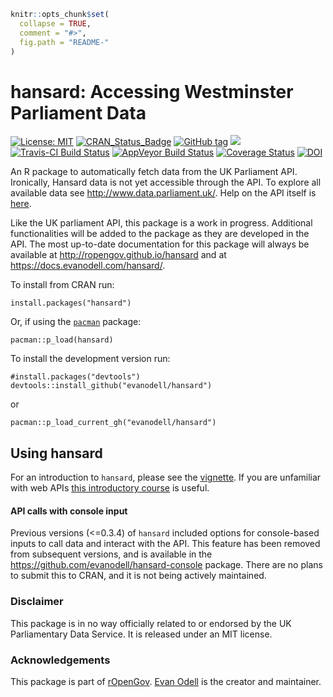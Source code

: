 <!-- README.md is generated from README.Rmd. Please edit that file -->
<!-- rmarkdown v1 -->

```r
knitr::opts_chunk$set(
  collapse = TRUE,
  comment = "#>",
  fig.path = "README-"
)
```

# hansard: Accessing Westminster Parliament Data

[![License: MIT](https://img.shields.io/badge/License-MIT-blue.svg)](https://opensource.org/licenses/MIT)
[![CRAN_Status_Badge](https://www.r-pkg.org/badges/version/hansard)](https://cran.r-project.org/package=hansard)
[![GitHub tag](https://img.shields.io/github/tag/evanodell/hansard.svg)](https://github.com/evanodell/hansard)
[![](https://cranlogs.r-pkg.org/badges/grand-total/hansard)](https://dgrtwo.shinyapps.io/cranview/)
[![Travis-CI Build Status](https://travis-ci.org/evanodell/hansard.svg?branch=master)](https://travis-ci.org/evanodell/hansard)
[![AppVeyor Build Status](https://ci.appveyor.com/api/projects/status/github/evanodell/hansard?branch=master&svg=true)](https://ci.appveyor.com/project/evanodell/hansard)
[![Coverage Status](https://img.shields.io/codecov/c/github/evanodell/hansard/master.svg)](https://codecov.io/github/evanodell/hansard?branch=master)
[![DOI](https://zenodo.org/badge/72111315.svg)](https://zenodo.org/badge/latestdoi/72111315)


An R package to automatically fetch data from the UK Parliament API. Ironically, Hansard data is not yet accessible through the API. To explore all available data see <http://www.data.parliament.uk/>. Help on the API itself is [here](http://api.data.parliament.uk/help/).

Like the UK parliament API, this package is a work in progress. Additional functionalities will be added to the package as they are developed in the API. The most up-to-date documentation for this package will always be available at <http://ropengov.github.io/hansard> and at <https://docs.evanodell.com/hansard/>.

To install from CRAN run:

```
install.packages("hansard")
```

Or, if using the [`pacman`](https://CRAN.R-project.org/package=pacman) package:

```
pacman::p_load(hansard)
```

To install the development version run:

```
#install.packages("devtools")
devtools::install_github("evanodell/hansard")
```

or

```
pacman::p_load_current_gh("evanodell/hansard")
```

## Using hansard

For an introduction to `hansard`, please see the [vignette](http://ropengov.github.io/hansard/articles/introduction.html). If you are unfamiliar with web APIs [this introductory course](https://zapier.com/learn/apis/) is useful.

#### API calls with console input

Previous versions (<=0.3.4) of `hansard` included options for console-based inputs to call data and interact with the API. This feature has been removed from subsequent versions, and is available in the [https://github.com/evanodell/hansard-console](`hansardconsole`) package. There are no plans to submit this to CRAN, and it is not being actively maintained.

### Disclaimer

This package is in no way officially related to or endorsed by the UK Parliamentary Data Service. It is released under an MIT license.

### Acknowledgements

This package is part of [rOpenGov](http://ropengov.github.io). [Evan Odell](https://evanodell.com) is the creator and maintainer.
